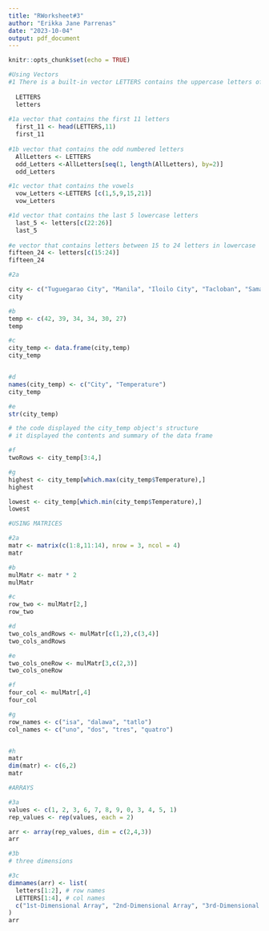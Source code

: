 ```yaml
---
title: "RWorksheet#3"
author: "Erikka Jane Parrenas"
date: "2023-10-04"
output: pdf_document
---
```


```r
knitr::opts_chunk$set(echo = TRUE)
```
```r
#Using Vectors
#1 There is a built-in vector LETTERS contains the uppercase letters of the alphabet and letters which contains the lowercase letters of the alphabet
  
  LETTERS
  letters
  
#1a vector that contains the first 11 letters
  first_11 <- head(LETTERS,11)
  first_11
  
#1b vector that contains the odd numbered letters
  AllLetters <- LETTERS
  odd_Letters <-AllLetters[seq(1, length(AllLetters), by=2)]
  odd_Letters

#1c vector that contains the vowels
  vow_Letters <-LETTERS [c(1,5,9,15,21)]
  vow_Letters

#1d vector that contains the last 5 lowercase letters
  last_5 <- letters[c(22:26)]
  last_5
  
#e vector that contains letters between 15 to 24 letters in lowercase
fifteen_24 <- letters[c(15:24)]
fifteen_24
```

```r
#2a

city <- c("Tuguegarao City", "Manila", "Iloilo City", "Tacloban", "Samal Island", "Davao City")
city

#b
temp <- c(42, 39, 34, 34, 30, 27)
temp

#c
city_temp <- data.frame(city,temp)
city_temp


#d
names(city_temp) <- c("City", "Temperature")
city_temp

#e
str(city_temp)

# the code displayed the city_temp object's structure
# it displayed the contents and summary of the data frame

#f
twoRows <- city_temp[3:4,]

#g
highest <- city_temp[which.max(city_temp$Temperature),]
highest

lowest <- city_temp[which.min(city_temp$Temperature),]
lowest
```

```r
#USING MATRICES

#2a
matr <- matrix(c(1:8,11:14), nrow = 3, ncol = 4)
matr

#b
mulMatr <- matr * 2
mulMatr

#c
row_two <- mulMatr[2,]
row_two

#d
two_cols_andRows <- mulMatr[c(1,2),c(3,4)]
two_cols_andRows

#e 
two_cols_oneRow <- mulMatr[3,c(2,3)]
two_cols_oneRow

#f
four_col <- mulMatr[,4]
four_col

#g 
row_names <- c("isa", "dalawa", "tatlo")
col_names <- c("uno", "dos", "tres", "quatro")


#h
matr
dim(matr) <- c(6,2)
matr
```

```r
#ARRAYS

#3a 
values <- c(1, 2, 3, 6, 7, 8, 9, 0, 3, 4, 5, 1)
rep_values <- rep(values, each = 2)

arr <- array(rep_values, dim = c(2,4,3))
arr

#3b 
# three dimensions

#3c
dimnames(arr) <- list(
  letters[1:2], # row names
  LETTERS[1:4], # col names
  c("1st-Dimensional Array", "2nd-Dimensional Array", "3rd-Dimensional Array") # dim names
)
arr

```
  
  
  

  
  


